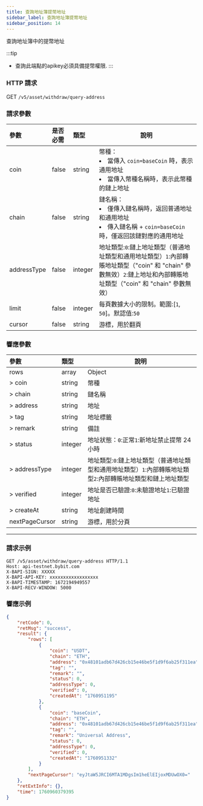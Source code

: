 ```yaml
---
title: 查詢地址簿提幣地址
sidebar_label: 查詢地址簿提幣地址
sidebar_position: 14
---
```


查詢地址簿中的提幣地址

:::tip
* 查詢此端點的apikey必須具備提幣權限.
:::

### HTTP 請求
GET `/v5/asset/withdraw/query-address`

### 請求參數
| 參數 | 是否必需 | 類型 | 說明|
|:----- |:-------|:-----|------ |
|coin |false |string |幣種：<li>當傳入 `coin=baseCoin` 時，表示通用地址</li><li>當傳入幣種名稱時，表示此幣種的鏈上地址</li> |  
|chain |false |string |鏈名稱：<li>僅傳入鏈名稱時，返回普通地址和通用地址</li><li>傳入鏈名稱 + `coin=baseCoin`時，僅返回該鏈對應的通用地址</li> |  
|addressType |false |integer |地址類型:`0`:鏈上地址類型（普通地址類型和通用地址類型）`1`:內部轉賬地址類型（"coin" 和 "chain" 參數無效）`2`:鏈上地址和內部轉賬地址類型（"coin" 和 "chain" 參數無效）|  
|limit |false |integer |每頁數據大小的限制。範圍:[`1`, `50`]。默認值:`50`|  
|cursor |false |string |游標，用於翻頁|

### 響應參數
| 參數 | 類型 | 說明|
|:----- |:-----|----- |
|rows |array|Object |  
|> coin |string |幣種 |  
|> chain |string |鏈名稱 |  
|> address |string |地址 |  
|> tag |string |地址標籤 |  
|> remark |string |備註 |  
|> status |integer |地址狀態：`0`:正常`1`:新地址禁止提幣 24 小時|  
|> addressType |integer |地址類型:`0`:鏈上地址類型（普通地址類型和通用地址類型）`1`:內部轉賬地址類型`2`:內部轉賬地址類型和鏈上地址類型|  
|> verified |integer |地址是否已驗證:`0`:未驗證地址`1`:已驗證地址|  
|> createAt |string |地址創建時間 |  
|nextPageCursor |string |游標，用於分頁 |
---

### 請求示例

<Tabs groupId="programming-languages">
<TabItem value="http" label="HTTP">

```http
GET /v5/asset/withdraw/query-address HTTP/1.1
Host: api-testnet.bybit.com
X-BAPI-SIGN: XXXXX
X-BAPI-API-KEY: xxxxxxxxxxxxxxxxxx
X-BAPI-TIMESTAMP: 1672194949557
X-BAPI-RECV-WINDOW: 5000
```

</TabItem>

</Tabs>

### 響應示例

```json
{
    "retCode": 0,
    "retMsg": "success",
    "result": {
        "rows": [
            {
                "coin": "USDT",
                "chain": "ETH",
                "address": "0x48101adb67d426cb15e46be5f1d9f6ab25f311ea",
                "tag": "",
                "remark": "",
                "status": 0,
                "addressType": 0,
                "verified": 0,
                "createdAt": "1760951195"
            },
            {
                "coin": "baseCoin",
                "chain": "ETH",
                "address": "0x48101adb67d426cb15e46be5f1d9f6ab25f311ea",
                "tag": "",
                "remark": "Universal Address",
                "status": 0,
                "addressType": 0,
                "verified": 0,
                "createdAt": "1760951332"
            }
        ],
        "nextPageCursor": "eyJtaW5JRCI6MTA1MDgsIm1heElEIjoxMDUwOX0="
    },
    "retExtInfo": {},
    "time": 1760960379395
}
```
